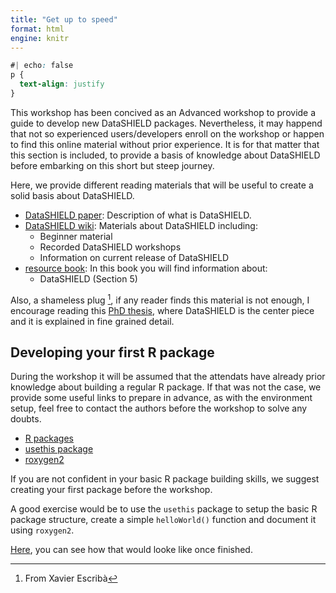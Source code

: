 ```yaml
---
title: "Get up to speed"
format: html
engine: knitr
---
```


```css
#| echo: false
p {
  text-align: justify
}
```

This workshop has been concived as an Advanced workshop to provide a guide to develop new DataSHIELD packages. Nevertheless, it may happend that not so experienced users/developers enroll on the workshop or happen to find this online material without prior experience. It is for that matter that this section is included, to provide a basis of knowledge about DataSHIELD before embarking on this short but steep journey.

Here, we provide different reading materials that will be useful to create a solid basis about DataSHIELD.

+ [DataSHIELD paper](https://academic.oup.com/ije/article/43/6/1929/707730?login=true): Description of what is DataSHIELD.
+ [DataSHIELD wiki](https://data2knowledge.atlassian.net/wiki/spaces/DSDEV/overview): Materials about DataSHIELD including:
    + Beginner material
    + Recorded DataSHIELD workshops
    + Information on current release of DataSHIELD
+ [resource book](https://isglobal-brge.github.io/resource_bookdown/): In this book you will find information about:
    + DataSHIELD (Section 5)

Also, a shameless plug ^[From Xavier Escribà], if any reader finds this material is not enough, I encourage reading this [PhD thesis](https://www.tdx.cat/handle/10803/691737#page=1), where DataSHIELD is the center piece and it is explained in fine grained detail.

## Developing your first R package

During the workshop it will be assumed that the attendats have already prior knowledge about building a regular R package. If that was not the case, we provide some useful links to prepare in advance, as with the environment setup, feel free to contact the authors before the workshop to solve any doubts.

- [R packages](https://r-pkgs.org/)
- [usethis package](https://usethis.r-lib.org/index.html)
- [roxygen2](https://cran.r-project.org/web/packages/roxygen2/vignettes/roxygen2.html)

::: {.callout-tip}
If you are not confident in your basic R package building skills, we suggest creating your first package before the workshop.

A good exercise would be to use the `usethis` package to setup the basic R package structure, create a simple `helloWorld()` function and document it using `roxygen2`.

[Here](https://github.com/ESCRI11/datashield-workshop-2024-exercises/tree/main/Exercise-0/testPackage), you can see how that would looke like once finished.
:::
